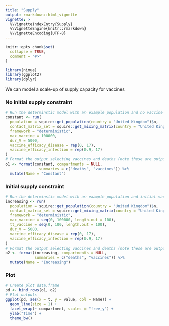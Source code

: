 ```yaml
---
title: "Supply"
output: rmarkdown::html_vignette
vignette: >
  %\VignetteIndexEntry{Supply}
  %\VignetteEngine{knitr::rmarkdown}
  %\VignetteEncoding{UTF-8}
---
```


```r
knitr::opts_chunk$set(
  collapse = TRUE,
  comment = "#>"
)
```

```r
library(nimue)
library(ggplot2)
library(dplyr)
```

We can model a scale-up of supply capacity for vaccines

### No initial supply constraint

```r
# Run the determinstic model with an example population and no vaccine supply constraint
constant <- run(
  population = squire::get_population(country = "United Kingdom")$n,
  contact_matrix_set = squire::get_mixing_matrix(country = "United Kingdom"),
  framework = "deterministic",
  max_vaccine = 100000,
  dur_V = 5000,
  vaccine_efficacy_disease = rep(0, 17),
  vaccine_efficacy_infection = rep(0.9, 17)
)
# Format the output selecting vaccines and deaths (note these are output per timestep)
o1 <- format(constant, compartments = NULL,
               summaries = c("deaths", "vaccines")) %>%
  mutate(Name = "Constant")

```

### Initial supply constraint

```r
# Run the determinstic model with an example population and initial vaccine supply constraints
increasing <- run(
  population = squire::get_population(country = "United Kingdom")$n,
  contact_matrix_set = squire::get_mixing_matrix(country = "United Kingdom"),
  framework = "deterministic",
  max_vaccine = seq(0, 100000, length.out = 100),
  tt_vaccine = seq(0, 100, length.out = 100),
  dur_V = 5000,
  vaccine_efficacy_disease = rep(0, 17),
  vaccine_efficacy_infection = rep(0.9, 17)
)
# Format the output selecting vaccines and deaths (note these are output per timestep)
o2 <- format(increasing, compartments = NULL,
             summaries = c("deaths", "vaccines")) %>%
  mutate(Name = "Increasing")

```

### Plot
```r
# Create plot data.frame
pd <- bind_rows(o1, o2)
# Plot outputs
ggplot(pd, aes(x = t, y = value, col = Name)) +
  geom_line(size = 1) +
  facet_wrap(~ compartment, scales = "free_y") +
  ylab("Time") +
  theme_bw()
```
